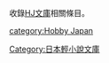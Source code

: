 {{Catnav|頁面分類|人类社会|媒体|各國媒體|各國出版社|HobbyJAPAN}}
{{Catnav|頁面分類|…|類型|小說類型|輕小說|輕小說文庫|日本輕小說文庫}}
{{Catnav|頁面分類|…|各國小說|日本小說|日本輕小說|日本輕小說文庫}}

收錄[[HJ文庫|HJ文庫]]相關條目。

[[Category:日本輕小說文庫|Category:日本輕小說文庫]]
[[category:Hobby_Japan|category:Hobby Japan]]